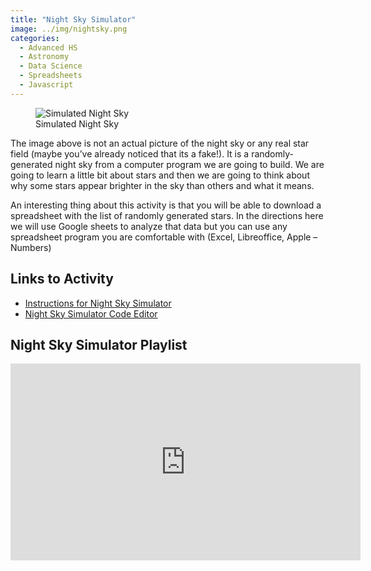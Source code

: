 ```yaml
---
title: "Night Sky Simulator"
image: ../img/nightsky.png
categories:
  - Advanced HS
  - Astronomy
  - Data Science
  - Spreadsheets
  - Javascript
---
```


![Simulated Night Sky](../img/nightsky.png)

The image above is not an actual picture of the night sky or any real star field (maybe you've already noticed that its a fake!). It is a randomly-generated night sky from a computer program we are going to build. We are going to learn a little bit about stars and then we are going to think about why some stars appear brighter in the sky than others and what it means.

An interesting thing about this activity is that you will be able to download a spreadsheet with the list of randomly generated stars. In the directions here we will use Google sheets to analyze that data but you can use any spreadsheet program you are comfortable with (Excel, Libreoffice, Apple -- Numbers)

## Links to Activity
* [Instructions for Night Sky Simulator](https://www.asc.ohio-state.edu/orban.14/stemcoding/stars/stars.html)
* [Night Sky Simulator Code Editor](https://editor.p5js.org/ChrisOrban/sketches/Wxxt3Czln)

## Night Sky Simulator Playlist

<iframe width="560" height="315" src="https://www.youtube.com/embed/videoseries?si=E7B0AFIkx4MZYoXk&amp;list=PLISRe8GegO8RuO9xu7tQ5sebUr0VBPWwU" title="YouTube video player" frameborder="0" allow="accelerometer; autoplay; clipboard-write; encrypted-media; gyroscope; picture-in-picture; web-share" referrerpolicy="strict-origin-when-cross-origin" allowfullscreen></iframe>